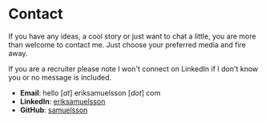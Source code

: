 
<Seo pageTitle="Contact" />

# Contact

If you have any ideas, a cool story or just want to chat a little, you are more than welcome to contact me. Just choose your preferred media and fire away.

If you are a recruiter please note I won't connect on LinkedIn if I don't know you or no message is included.

* **Email**: hello [_at_] eriksamuelsson [_dot_] com
* **LinkedIn**: [eriksamuelsson](https://www.linkedin.com/in/eriksamuelsson/)
* **GitHub**: [samuelsson](https://github.com/samuelsson)
